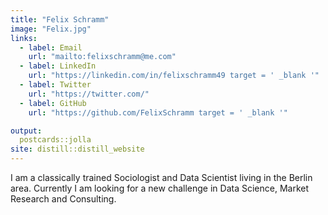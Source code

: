 ```yaml
---
title: "Felix Schramm"
image: "Felix.jpg"
links:
  - label: Email
    url: "mailto:felixschramm@me.com"
  - label: LinkedIn
    url: "https://linkedin.com/in/felixschramm49 target = ' _blank '"
  - label: Twitter
    url: "https://twitter.com/"
  - label: GitHub
    url: "https://github.com/FelixSchramm target = ' _blank '"

output:
  postcards::jolla
site: distill::distill_website
---
```

 
  
I am a classically trained Sociologist and Data Scientist living in the Berlin area. 
Currently I am looking for a new challenge in Data Science, Market Research and Consulting.

